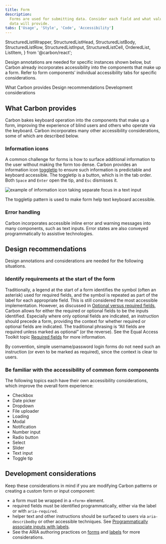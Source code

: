 ```yaml
---
title: Form
description:
  Forms are used for submitting data. Consider each field and what value the
  data will provide.
tabs: ['Usage', 'Style', 'Code', 'Accessibility']
---
```


  StructuredListWrapper,
  StructuredListHead,
  StructuredListBody,
  StructuredListRow,
  StructuredListInput,
  StructuredListCell,
  OrderedList,
  ListItem,
} from '@carbon/react';

<PageDescription>

Design annotations are needed for specific instances shown below, but Carbon already incorporates accessibility into the components that make up a form. Refer to form components’ individual accessibility tabs for specific considerations.

</PageDescription>

<AnchorLinks>
  <AnchorLink>What Carbon provides</AnchorLink>
  <AnchorLink>Design recommendations</AnchorLink>
  <AnchorLink>Development considerations</AnchorLink>
</AnchorLinks>

## What Carbon provides

Carbon bakes keyboard operation into the components that make up a form, improving the experience of blind users and others who operate via the keyboard. Carbon incorporates many other accessibility considerations, some of which are described below.

### Information icons

A common challenge for forms is how to surface additional information to the user without making the form too dense. Carbon provides an information icon [toggletip](/components/toggletip/usage) to ensure such information is predictable and keyboard accessible. The toggletip is a button, which is in the tab order. Both `Space` and `Enter` open the tip, and `Esc` dismisses it.

<Row>
<Column colLg={8}>

![example of information icon taking separate focus in a text input](images/form-accessibility-1.png)

<Caption>
  The toggletip pattern is used to make form help text keyboard accessible.
</Caption>

</Column>
</Row>

### Error handling

Carbon incorporates accessible inline error and warning messages into many components, such as text inputs. Error states are also conveyed programmatically to assistive technologies.


## Design recommendations

Design annotations and considerations are needed for the following situations.

### Identify requirements at the start of the form

Traditionally, a legend at the start of a form identifies the symbol (often an asterisk) used for required fields, and the symbol is repeated as part of the label for each appropriate field. This is still considered the most accessible implementation. However, as discussed in [Optional versus required fields](/components/form/usage/#optional-versus-required-fields), Carbon allows for either the required or optional fields to be the inputs identified. Especially where only optional fields are indicated, an instruction should precede a form, providing the context for whether required or optional fields are indicated. The traditional phrasing is “All fields are required unless marked as optional” (or the reverse). See the Equal Access Toolkit topic [Required fields](https://www.ibm.com/able/toolkit/design/visual/#required-fields) for more information.

By convention, simple username/password login forms do not need such an instruction (or even to be marked as required), since the context is clear to users.

### Be familiar with the accessibility of common form components

The following topics each have their own accessibility considerations, which improve the overall form experience:

- Checkbox
-	Date picker
-	Dropdown
-	File uploader
-	Loading
-	Modal
-	Notification
-	Number input
-	Radio button
-	Select
-	Slider
-	Text input
-	Toggle tip

## Development considerations

Keep these considerations in mind if you are modifying Carbon patterns or creating a custom form or input component:
- a form must be wrapped in a `<form>` element.
- required fields must be identified programmatically, either via the label or with `aria-required`. 
- helper text and other instructions should be surfaced to users via `aria-describedby` or other accessible techniques. See [Programmatically associate inputs with labels](https://www.ibm.com/able/toolkit/develop/user-input/#inputs).
- See the ARIA authoring practices on [forms](https://w3c.github.io/aria-practices/#aria_lh_form) and [labels](https://w3c.github.io/aria-practices/#naming_with_labels) for more considerations.
